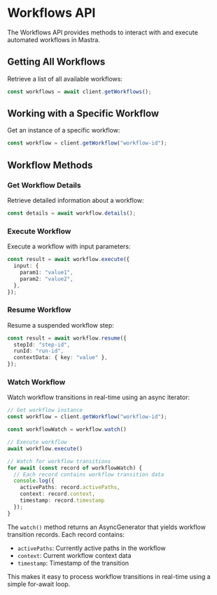 # Workflows API

The Workflows API provides methods to interact with and execute automated workflows in Mastra.

## Getting All Workflows

Retrieve a list of all available workflows:

```typescript
const workflows = await client.getWorkflows();
```

## Working with a Specific Workflow

Get an instance of a specific workflow:

```typescript
const workflow = client.getWorkflow("workflow-id");
```

## Workflow Methods

### Get Workflow Details

Retrieve detailed information about a workflow:

```typescript
const details = await workflow.details();
```

### Execute Workflow

Execute a workflow with input parameters:

```typescript
const result = await workflow.execute({
  input: {
    param1: "value1",
    param2: "value2",
  },
});
```

### Resume Workflow

Resume a suspended workflow step:

```typescript
const result = await workflow.resume({
  stepId: "step-id",
  runId: "run-id",
  contextData: { key: "value" },
});
```

### Watch Workflow

Watch workflow transitions in real-time using an async iterator:

```typescript
// Get workflow instance
const workflow = client.getWorkflow("workflow-id");

const workflowWatch = workflow.watch()

// Execute workflow
await workflow.execute()

// Watch for workflow transitions
for await (const record of workflowWatch) {
  // Each record contains workflow transition data
  console.log({
    activePaths: record.activePaths,
    context: record.context,
    timestamp: record.timestamp
  });
}


```

The `watch()` method returns an AsyncGenerator that yields workflow transition records. Each record contains:
- `activePaths`: Currently active paths in the workflow
- `context`: Current workflow context data
- `timestamp`: Timestamp of the transition

This makes it easy to process workflow transitions in real-time using a simple for-await loop.
